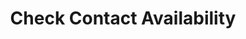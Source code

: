 ---
title: "Check Contact Availability"
openapi: "GET /api/v2/contacts/{contact}/check"
sidebarTitle: "Check Contact Availability"
description: "This endpoint provides a command to check the availability of a domain contact. By calling this endpoint, users can determine whether a specific domain contact is available or not."
---